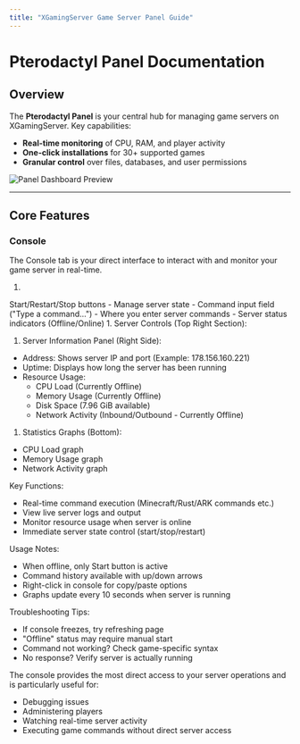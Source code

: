 ```yaml
---
title: "XGamingServer Game Server Panel Guide"
---
```


# Pterodactyl Panel Documentation

## Overview

The **Pterodactyl Panel** is your central hub for managing game servers on XGamingServer. Key capabilities:

- **Real-time monitoring** of CPU, RAM, and player activity
- **One-click installations** for 30\+ supported games
- **Granular control** over files, databases, and user permissions

![Panel Dashboard Preview](/image_2025-03-29_193652370.png)

---

## Core Features

### Console

The Console tab is your direct interface to interact with and monitor your game server in real-time.

1. 

   <Card title="Server Controls (Top Right Section):" icon="sparkles">
     Start/Restart/Stop buttons - Manage server state
     - Command input field ("Type a command...") - Where you enter server commands
     - Server status indicators (Offline/Online)
     1. 
   </Card>
   Server Controls (Top Right Section):


1. Server Information Panel (Right Side):

- Address: Shows server IP and port (Example: 178.156.160.221)
- Uptime: Displays how long the server has been running 
- Resource Usage:
  - CPU Load (Currently Offline)
  - Memory Usage (Currently Offline)
  - Disk Space (7.96 GiB available)
  - Network Activity (Inbound/Outbound - Currently Offline)

1. Statistics Graphs (Bottom):

- CPU Load graph
- Memory Usage graph
- Network Activity graph

Key Functions:

- Real-time command execution (Minecraft/Rust/ARK commands etc.)
- View live server logs and output
- Monitor resource usage when server is online
- Immediate server state control (start/stop/restart)

Usage Notes:

- When offline, only Start button is active
- Command history available with up/down arrows
- Right-click in console for copy/paste options
- Graphs update every 10 seconds when server is running

Troubleshooting Tips:

- If console freezes, try refreshing page
- "Offline" status may require manual start
- Command not working? Check game-specific syntax
- No response? Verify server is actually running

The console provides the most direct access to your server operations and is particularly useful for:

- Debugging issues
- Administering players
- Watching real-time server activity
- Executing game commands without direct server access